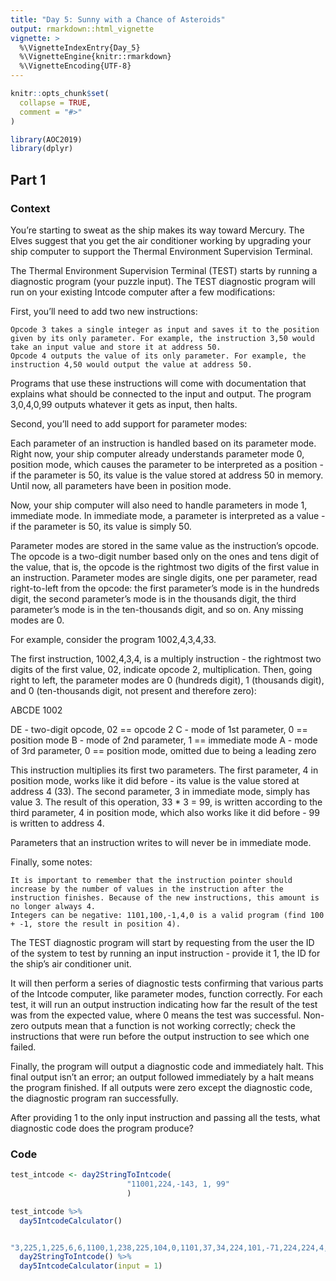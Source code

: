 ```yaml
---
title: "Day 5: Sunny with a Chance of Asteroids"
output: rmarkdown::html_vignette
vignette: >
  %\VignetteIndexEntry{Day_5}
  %\VignetteEngine{knitr::rmarkdown}
  %\VignetteEncoding{UTF-8}
---
```


```r
knitr::opts_chunk$set(
  collapse = TRUE,
  comment = "#>"
)
```

```r
library(AOC2019)
library(dplyr)
```

## Part 1
### Context 

You're starting to sweat as the ship makes its way toward Mercury. The Elves suggest that you get the air conditioner working by upgrading your ship computer to support the Thermal Environment Supervision Terminal.

The Thermal Environment Supervision Terminal (TEST) starts by running a diagnostic program (your puzzle input). The TEST diagnostic program will run on your existing Intcode computer after a few modifications:

First, you'll need to add two new instructions:

    Opcode 3 takes a single integer as input and saves it to the position given by its only parameter. For example, the instruction 3,50 would take an input value and store it at address 50.
    Opcode 4 outputs the value of its only parameter. For example, the instruction 4,50 would output the value at address 50.

Programs that use these instructions will come with documentation that explains what should be connected to the input and output. The program 3,0,4,0,99 outputs whatever it gets as input, then halts.

Second, you'll need to add support for parameter modes:

Each parameter of an instruction is handled based on its parameter mode. Right now, your ship computer already understands parameter mode 0, position mode, which causes the parameter to be interpreted as a position - if the parameter is 50, its value is the value stored at address 50 in memory. Until now, all parameters have been in position mode.

Now, your ship computer will also need to handle parameters in mode 1, immediate mode. In immediate mode, a parameter is interpreted as a value - if the parameter is 50, its value is simply 50.

Parameter modes are stored in the same value as the instruction's opcode. The opcode is a two-digit number based only on the ones and tens digit of the value, that is, the opcode is the rightmost two digits of the first value in an instruction. Parameter modes are single digits, one per parameter, read right-to-left from the opcode: the first parameter's mode is in the hundreds digit, the second parameter's mode is in the thousands digit, the third parameter's mode is in the ten-thousands digit, and so on. Any missing modes are 0.

For example, consider the program 1002,4,3,4,33.

The first instruction, 1002,4,3,4, is a multiply instruction - the rightmost two digits of the first value, 02, indicate opcode 2, multiplication. Then, going right to left, the parameter modes are 0 (hundreds digit), 1 (thousands digit), and 0 (ten-thousands digit, not present and therefore zero):

ABCDE
 1002

DE - two-digit opcode,      02 == opcode 2
 C - mode of 1st parameter,  0 == position mode
 B - mode of 2nd parameter,  1 == immediate mode
 A - mode of 3rd parameter,  0 == position mode,
                                  omitted due to being a leading zero

This instruction multiplies its first two parameters. The first parameter, 4 in position mode, works like it did before - its value is the value stored at address 4 (33). The second parameter, 3 in immediate mode, simply has value 3. The result of this operation, 33 * 3 = 99, is written according to the third parameter, 4 in position mode, which also works like it did before - 99 is written to address 4.

Parameters that an instruction writes to will never be in immediate mode.

Finally, some notes:

    It is important to remember that the instruction pointer should increase by the number of values in the instruction after the instruction finishes. Because of the new instructions, this amount is no longer always 4.
    Integers can be negative: 1101,100,-1,4,0 is a valid program (find 100 + -1, store the result in position 4).

The TEST diagnostic program will start by requesting from the user the ID of the system to test by running an input instruction - provide it 1, the ID for the ship's air conditioner unit.

It will then perform a series of diagnostic tests confirming that various parts of the Intcode computer, like parameter modes, function correctly. For each test, it will run an output instruction indicating how far the result of the test was from the expected value, where 0 means the test was successful. Non-zero outputs mean that a function is not working correctly; check the instructions that were run before the output instruction to see which one failed.

Finally, the program will output a diagnostic code and immediately halt. This final output isn't an error; an output followed immediately by a halt means the program finished. If all outputs were zero except the diagnostic code, the diagnostic program ran successfully.

After providing 1 to the only input instruction and passing all the tests, what diagnostic code does the program produce?

### Code 
```r
test_intcode <- day2StringToIntcode(
                          "11001,224,-143, 1, 99"
                          ) 

test_intcode %>% 
  day5IntcodeCalculator()


"3,225,1,225,6,6,1100,1,238,225,104,0,1101,37,34,224,101,-71,224,224,4,224,1002,223,8,223,101,6,224,224,1,224,223,223,1002,113,50,224,1001,224,-2550,224,4,224,1002,223,8,223,101,2,224,224,1,223,224,223,1101,13,50,225,102,7,187,224,1001,224,-224,224,4,224,1002,223,8,223,1001,224,5,224,1,224,223,223,1101,79,72,225,1101,42,42,225,1102,46,76,224,101,-3496,224,224,4,224,102,8,223,223,101,5,224,224,1,223,224,223,1102,51,90,225,1101,11,91,225,1001,118,49,224,1001,224,-140,224,4,224,102,8,223,223,101,5,224,224,1,224,223,223,2,191,87,224,1001,224,-1218,224,4,224,1002,223,8,223,101,4,224,224,1,224,223,223,1,217,83,224,1001,224,-124,224,4,224,1002,223,8,223,101,5,224,224,1,223,224,223,1101,32,77,225,1101,29,80,225,101,93,58,224,1001,224,-143,224,4,224,102,8,223,223,1001,224,4,224,1,223,224,223,1101,45,69,225,4,223,99,0,0,0,677,0,0,0,0,0,0,0,0,0,0,0,1105,0,99999,1105,227,247,1105,1,99999,1005,227,99999,1005,0,256,1105,1,99999,1106,227,99999,1106,0,265,1105,1,99999,1006,0,99999,1006,227,274,1105,1,99999,1105,1,280,1105,1,99999,1,225,225,225,1101,294,0,0,105,1,0,1105,1,99999,1106,0,300,1105,1,99999,1,225,225,225,1101,314,0,0,106,0,0,1105,1,99999,7,226,226,224,102,2,223,223,1005,224,329,101,1,223,223,108,677,226,224,102,2,223,223,1005,224,344,1001,223,1,223,1108,226,677,224,102,2,223,223,1005,224,359,1001,223,1,223,8,677,226,224,102,2,223,223,1006,224,374,1001,223,1,223,107,226,226,224,102,2,223,223,1006,224,389,101,1,223,223,1108,677,226,224,1002,223,2,223,1005,224,404,1001,223,1,223,108,677,677,224,102,2,223,223,1005,224,419,101,1,223,223,7,226,677,224,1002,223,2,223,1006,224,434,1001,223,1,223,107,226,677,224,102,2,223,223,1005,224,449,101,1,223,223,1108,677,677,224,1002,223,2,223,1006,224,464,101,1,223,223,7,677,226,224,102,2,223,223,1006,224,479,101,1,223,223,1007,677,677,224,1002,223,2,223,1005,224,494,101,1,223,223,1008,226,226,224,102,2,223,223,1006,224,509,1001,223,1,223,107,677,677,224,102,2,223,223,1006,224,524,1001,223,1,223,8,226,226,224,1002,223,2,223,1005,224,539,1001,223,1,223,1007,677,226,224,102,2,223,223,1006,224,554,1001,223,1,223,1007,226,226,224,1002,223,2,223,1005,224,569,1001,223,1,223,8,226,677,224,1002,223,2,223,1006,224,584,101,1,223,223,108,226,226,224,1002,223,2,223,1006,224,599,101,1,223,223,1107,677,226,224,1002,223,2,223,1005,224,614,1001,223,1,223,1107,226,677,224,102,2,223,223,1006,224,629,1001,223,1,223,1008,226,677,224,102,2,223,223,1005,224,644,101,1,223,223,1107,226,226,224,102,2,223,223,1006,224,659,1001,223,1,223,1008,677,677,224,102,2,223,223,1006,224,674,1001,223,1,223,4,223,99,226" %>% 
  day2StringToIntcode() %>% 
  day5IntcodeCalculator(input = 1)
```

